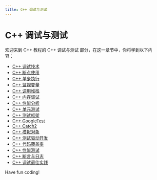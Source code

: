 ```yaml
---
title: C++ 调试与测试
---
```


# C++ 调试与测试

欢迎来到 C++ 教程的 C++ 调试与测试 部分，在这一章节中，你将学到以下内容：

- [C++ 调试技术](./0-cpp-debugging-technology.mdx)
- [C++ 断点使用](./1-cpp-breakpoint-usage.mdx)
- [C++ 单步执行](./2-cpp-single-step-execution.mdx)
- [C++ 监视变量](./3-cpp-monitor-variables.mdx)
- [C++ 调用堆栈](./4-cpp-call-stack.mdx)
- [C++ 内存调试](./5-cpp-memory-debugging.mdx)
- [C++ 性能分析](./6-cpp-performance-analysis.mdx)
- [C++ 单元测试](./7-cpp-unit-test.mdx)
- [C++ 测试框架](./8-cpp-test-framework.mdx)
- [C++ GoogleTest](./9-cppgoogletest.mdx)
- [C++ Catch2](./10-cppcatch2.mdx)
- [C++ 模拟对象](./11-cpp-mock-object.mdx)
- [C++ 测试驱动开发](./12-cpp-test-driven-development.mdx)
- [C++ 代码覆盖率](./13-cpp-code-coverage.mdx)
- [C++ 性能测试](./14-cpp-performance-test.mdx)
- [C++ 断言与日志](./15-cpp-assertion-and-log.mdx)
- [C++ 调试最佳实践](./16-cpp-debugging-best-practices.mdx)

Have fun coding!
